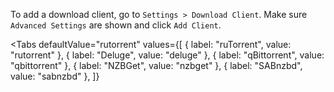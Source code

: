 
To add a download client, go to `Settings > Download Client`. Make sure `Advanced Settings` are shown and click `Add Client`.

<Tabs
  defaultValue="rutorrent"
  values={[
    { label: "ruTorrent", value: "rutorrent" },
    { label: "Deluge", value: "deluge" },
    { label: "qBittorrent", value: "qbittorrent" },
    { label: "NZBGet", value: "nzbget" },
    { label: "SABnzbd", value: "sabnzbd" },
  ]}
>
  <TabItem value="rutorrent">
    <CodeBlock
      children="Name: rTorrent
rTorrent host: 127.0.0.1
Port: 443
URL Path: /rutorrent/plugins/httprpc/action.php
Use SSL: ON
Username: <your username>
Password: <your password>
Add label to torrent: TV (or anything else you desire)
Optional - Downloaded files location: <custom directory>
NOTE: If you have errors adding rTorrent to Sonarr, please try going to Settings > General and disable certificate validation for localhost addresses"
      className="plaintext"
    ></CodeBlock>
  </TabItem>
  <TabItem value="deluge">
    <CodeBlock
      children="Name: Deluge
Host: 127.0.0.1
Post: <deluge web port>
Deluge Password: <your password>
Add label to torrent: TV (or anything else you desire)
* label plugin must be enabled in Deluge if you add a label
SSL: OFF"
      className="plaintext"
    ></CodeBlock>
  </TabItem>
  <TabItem value="qbittorrent">
    <CodeBlock
      children="Name: qBittorrent
Host: <subnet ip> (In older cases: 127.0.0.1 - you can get your subnet IP by SSH'ing into your server and running `cat .install/subnet.lock`)
Post: <qbittorrent web port>
Username: <your username>
Password: <your password>
Category: TV (or anything else you desire)
SSL: OFF"
      className="plaintext"
    ></CodeBlock>
  </TabItem>
  <TabItem value="nzbget">
    <CodeBlock
      children="Name: NZBget
NZBget host: 127.0.0.1
port: 443
URL Base: nzbget
Connect using HTTPS: ON
nzbget username: <your username>
nzbget Password: <your password>
Add label to torrent: Series (or anything else you desire)
* label must exist under Categories in nzbGet"
      className="plaintext"
    ></CodeBlock>
  </TabItem>
  <TabItem value="sabnzbd">
    <CodeBlock
      children="Name: SABnzbd
SABnzbd host: 127.0.0.1
port: 443
Use SSL: ON
URL Base: /<yourusername>/sabnzbd
API Key: <yourapikey>
Add label to torrent: Series (or anything else you desire)
* label must exist under Categories in SABnzbd"
      className="plaintext"
    ></CodeBlock>
  </TabItem>
</Tabs>
